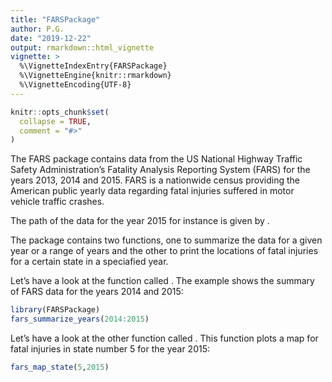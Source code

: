```yaml
---
title: "FARSPackage"
author: P.G.
date: "2019-12-22"
output: rmarkdown::html_vignette
vignette: >
  %\VignetteIndexEntry{FARSPackage}
  %\VignetteEngine{knitr::rmarkdown}
  %\VignetteEncoding{UTF-8}
---
```


```r
knitr::opts_chunk$set(
  collapse = TRUE,
  comment = "#>"
)
```

The FARS package contains data from the US National Highway Traffic Safety Administration's Fatality Analysis Reporting System (FARS) for the years 2013, 2014 and 2015. FARS is a nationwide census providing the American public yearly data regarding fatal injuries suffered in motor vehicle traffic crashes.

The path of the data for the year 2015 for instance is given by \code{system.file("extdata", "accident_2015.csv.bz2", package ="FARSPackage")}.

The package contains two functions, one to summarize the data for a given year or a range of years and the other to print the locations of fatal injuries for a certain state in a speciafied year.

Let's have a look at the function called \code{fars_summarize_years()}. The example shows the summary of FARS data for the years 2014 and 2015:

```r
library(FARSPackage)
fars_summarize_years(2014:2015)
```

Let's have a look at the other function called \code{fars_map_state()}. This function plots a map for fatal injuries in state number 5 for the year 2015:

```r
fars_map_state(5,2015)
```

